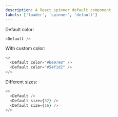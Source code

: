 ```yaml
---
description: A React spinner default component.
labels: ['loader', 'spinner', 'default']
---
```



Default color:

```js live
<Default />
```

With custom color:

```js live
<>
  <Default color="#be97e8" />
  <Default color="#54f1d2" />
</>
```

Different sizes:

```js live
<>
  <Default />
  <Default size={32} />
  <Default size={16} />
</>
```

